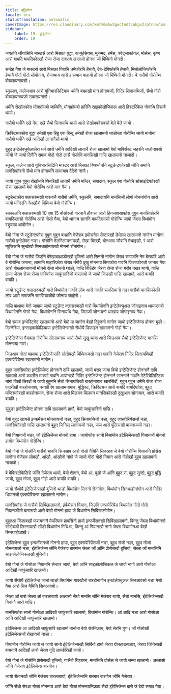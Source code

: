 ```yaml
---
title: बुद्धिगोनां
locale: brx
statusTranslation: automatic
coverImage: https://res.cloudinary.com/xmfm6mhw3gwctndtcubgx2rptnae/image/upload/v1740337243/small_cover_educacion_fundamental_a051170f1c.webp
sidebar:
    label: 19. बुद्धिगोनां
    order: 19
---
```

जगतनि जौगासिनि मास्टर्स आरो मिसफ्रा बुद्धा, कन्फुसियस, मुहम्मद, हर्मेस, क्वेट्जाकोयल, मोसेस, कृष्ण आरो बायदि बायदिफोरखौ रोजा रोजा दावराव खालामो होनना जों मिथिंनो मोनदों।

सन्देह गैया जे मास्टर्स आरो मिसफ्रा गिबानि धर्मफोरनि हेंथायै, देब-देबिफोरनि हेंथायै, मिथोलोजिफोरनि हेंथायै गोदो गोदो सोमोनाय, रोजाथाय आरो हासथाय बाहायो होनना जों मिथिंनो मोनदों। बे गासैबो गोरोन्थि बोख्लायनायसो।

स्कुलाव, कलेजआव आरो युनिभारसिटियाव धर्मनि बाथ्राखौ मान होनायजों, गिदिर सिनायथिजों, सैथो गोहो बोख्लायनायजों सावरायनांगौ।

धर्मनि रोखोमफोरा मोनफ्रोमबो जाथिनि, मोनफ्रोमबो हारिनि साइकोलोजिकल आरो हिस्टरिकेल गोनांथि हिसाबै थायो।

गासैबो धर्मनि एखे नेम, एखे सैथो सिनायथि थायो आरो रोखोमफोरावसो बेले बेले जायो।

क्रिस्टियनफोरा बुद्धा धर्मखौ एबा हिब्रु एबा हिन्दु धर्मखौ रोजा खालामनो थाङोब्ला गोरोन्थि जायो मानोना गासैबो धर्मनि एखे आदिखौ लानानैसो थायो।

बुहुद इन्टेलेक्चुयेलफोरा धर्म आरो धर्मनि आदिखौ लानानै रोजा खालामो बेयो मार्क्सिस्ट जहरनि जाहोनावसो जायो जे जायो दिनैनि समाव गोदो गोदो लासै गोसोनि मानसिखौ गाज्रि खालामनो नाजादों।

स्कुल, कलेज आरो युनिभारसिटिनि मास्टर आरो मिसफ्रा बिथांमोननि स्टुडेन्टफोरखौ जोंनि समानि मानसिफोरनो सैथो मान होनायनि लामायाव दैदेनो नांगौ।

जायो गुबुन गुबुन रोखोमनि थियरिखौ लानानै धर्मनि मन्दिर, सम्प्रदाय, स्कुल एबा गोसोनि सोसाइटिफोरखौ रोजा खालामो बेयो गोरोन्थि आरो मान गैया।

स्टुडेन्टफोरा क्लासरुमखौ गारनानै गासैबो धर्मनि, स्कुलनि, सम्प्रदायनि मानसिजों लोगो मोननांगोन आरो जायो मन्दिरनि नेमखौबो मिथिआ बेयो गोरोन्थि।

स्काउलनि क्लासरुमखौ 10 एबा 15 बोसोरजों गारनानै हौवासा आरो हिनजावसाफोरा गुबुन मानसिफोरनि बायदिब्लासो गोरोन्थि आरो गोसो गैया, बेयो थांनाय साननि बायदिब्लासो गोरोन्थि जायो जेब्ला बिथांमोन स्कुलाव थांदोंमोन।

बेयो गोनां जे स्टुडेन्टफोरा गुबुन गुबुन बाथ्रानि गेजेराव इमोसनेल सेन्टारखौ डेभेलप खालामनो नांगोन मानोना गासैबो इन्टेलेक्ट नङा। गोसोनि मेलमिलायनायखौ, रोखा बिरखौ, बोनआव जौबानि मेथाइखौ, रं आरो म्युजिकनि सुन्दोखौ सिनथाहोनायखौ मोननो रोंनांगोन।

बेयो गोनां जे गासैबो जिउनि बेरेखाबाथ्राफोरखौ बुजिनो आरो सिननो नांगोन जेराव समाजनि नेम बेरायदि आरो बे गोरोन्थि जमाना, लामानि माहारिफोरा जेराव नंगौयै दुखु मोननाय बिमाफोरा गावनि फिसाफोरजों जानाय गैया आरो बोख्लायनायजों मोनसे रोजा मोननो थाङो, गाज्रि बिल्डिंग जेराव रोजा रोजा गरीब नखर थायो, गाज्रि लामा जेराव रोजा रोजा गारिफोरा जाफुंसारिजों बारलायो जे जायो जिउखौ गाज्रि खालामो, आरो बायदि बायदि।

जायो स्टुडेन्ट क्लासरुमखौ गारो बिथांमोन गावनि लोब आरो गावनि समसियानो नङा गासैबो मानसिफोरनि लोब आरो समाजनि समसियाजोंबो जोनाय जाहोरो।

गाज्रि बाथ्राया बेनो जाबाय जायो स्टुडेन्ट क्लासरुमखौ गारो बिथांमोननि इन्टेलेक्चुअल जोगाइनाय थायाब्लाबो बिथांमोननि गोसो गैया, बिथांमोननि सिनायथि गैया, जिउजों जोनायनो थाखाय जोगाइनाय गैया।

बेयो समाव इन्भेस्टिगेट खालामनो आरो बेयो मा जागोन बेखौ दिहुननो नांगोन जायो इन्टेलिजेन्स होनना बुङो। दिस्नेरिया, इन्साइक्लोपेडियाया इन्टेलिजेन्सखौ सैथोयै डिफाइन खालामनो गोहो गैया।

इन्टेलिजेन्स गैयाब्ला गोरोन्थि सोलायनाय आरो सैथो सुखु थाया आरो जिउआव सैथो इन्टेलिजेन्ट मानसि मोननाया गारां।

जिउआव गोनां बाथ्राया इन्टेलिजेन्सनि सोदोबखौ मिथिनायसो नङा गावनि गेजेराव गिदिर सिनायथिखौ एक्सपेरियेन्स खालामनो नांगोन।

बुहुत मानसिफोरा इन्टेलिजेन्ट होननानै दाबि खालामो, जायो बराद जाया बियो इन्टेलिजेन्ट होननानै दाबि खालामो आरो कार्लोस मार्क्सा गावनि आपोनखौ गिदिर इन्टेलिजेन्ट होननानै साननानै गावनि मेटेरियेलिस्टिक नांगो बिखौ लिरदों जे जायो बुहुमनि सैथो सिनायथिखौ बारहोनायाव खारसिंदों, गुबुन गुबुन धर्मनि रोजा रोजा पादरीखौ बारहोनायाव, ननखौ रेप खालामनायाव, बुद्धिस्ट, क्रिस्टियन आरो बायदि बायदिफोरा, बुहुद मन्दिरफोरखौ बारहोनायाव, रोजा रोजा आरो मिलयन मिलयन मानसिफोरखौ दुखुआव सोनायाव, आरो बायदि बायदि।

सुबुङा इन्टेलिजेन्ट होनना दाबि खालामनो हागौ, बेयो जाफुंसारिनो गाज्रि।

बेयो बुहुद खायसे इन्फर्मेसन मोननायजों नङा, बुहुद सिनायथिजों नङा, बुहुद एक्सपेरियेंसजों नङा, मानसिफोरखौ गाज्रि खालामनो बुहुद जिनिस् लानायजों नङा, जज आरो पुलिसखौ बायनायजों नङा।

बेयो गियानजों नङा, जों इंटेलिजेन्स मोननो हाया। जायोफोरा सानो बिथांमोन इंटेलिजेन्सखौ गियानजों मोननो हागोन बिथांमोन गोरोन्थि।

बेयो गोनां जे गोसोनि गासैबो थावनि सिनआव आरो गोसो गैयिनि सिनआव जे बेयो गोरोन्थि गियाननि प्रोसेस मानोना गेजेराव लोबखौ, आंखौ, आंखौनो नांगो जे जायो गोदो गोदो गियान आरो गोहोखौ बुहुम खालामनो नाजादों।

बे मेफिस्टोफेलिसे जोंनि गेजेराव थायो, बेयो शैतान, बेयो आं, बुङो जे आंनि बुहुद रां, बुहुद सुन्दो, बुहुद बुद्धि जायो, बुहुद मोजां, बुहुद गोहो आरो बायदि बायदि।

जायो सैथोयै इंटेलिजेन्सखौ बुजिनो थाङो बिथांमोन सिननो रोंनांगोन, बिथांमोन सिनथाहोनांगोन आरो गिदिर धियानजों एक्सपेरियन्स खालामनो नांगोन।

मानसिफोरा जे गासैबो सिबिंखालामनो, इंर्फमेसन गियान, जिउनि एक्सपेरियेंस बिथांमोन गोदो गोदो गियानजोंसो बारलायो आरो बेखौ मोननो हाया जे बिथांमोन सिबिंखालोमोन।

बुहुतआ किताबखौ फरायनानै मेमरियाव हाबसिंनो हायो इन्फर्मेसनखौ सिबिंखालामनो, किन्तु जेब्ला बिथांमोननो सोदोबजों लिरनायखौ सोंङो बिथांमोन मिथिआ, किन्तु आं गियानखौ नांगो जेब्ला बिथांमोनआ बेखौ सिनथाहोआखै।

इंटेलिजेन्स बुहुद इन्फर्मेसनजों मोननो हाया, बुहुद एक्सपेरियेंसजों नङा, बुहुद रांजों नङा, बुहुद मोजां मोननायजों नङा, इंटेलिजेन्स जोंनि गेजेराव बारगोन जेब्ला जों आंनि प्रोसेसखौ बुजियो, जेब्ला जों मानसिनि साइकोलोजिकलखौ बुजियो।

बेयो गोनां जे गोसोआ गियाननि सेन्टार जायो, बेयो आंनि साइकोलोजिकल जे जायो नांगो आरो गोसोआ आदिखौ जाफुंसारि खालामो।

जायो सैथोयै इंटेलिजेन्ट जानो थाङो बिथांमोन गावखौनो बारहोनांगोन इनटेलेक्चुअल सिनआवसो नङा गेसो गैया आरो सिन गैयिनि सिनआवबो।

जेब्ला आं बारो जेब्ला आं बारलाबायो अब्लासो सैथो मानसि जोंनि गेजेराव थायो, सैथो मानसि, इंटेलिजेन्सखौ गिनांगौ आरो गाज्रि।

मानसिफोरा सानो गोसोआ आदिखौ जाफुंसारि खालामो, बिथांमोन गोरोन्थि। आं आदि नङा आरो गोसोआ आंनि आदिखौ जाफुंसारि खालामो।

इंटेलिजेन्स आ आदिखौ जाफुंसारि खालामो मानोना बेयो सेरनिफ्राय, बेयो सेरनि गुण। जों गोसोखौ इंटेलिजेन्सजों रोखायनो नाङा।

बिथांमोन गोरोन्थि जायो जे जायो सानो इंटेलिजेन्सखौ सिबिंनो हायो जेराव ग्रीनहाउसआव, जेराव जिनिसखौ बायनानै आदिखौ लाबो जेराव गुदि लायब्रेरिखौ जायो।

बेयो गोनां जे गोसोनि प्रोसेसखौ बुजिनो, गासैबो रिेएक्शन, मानसिनि प्रोसेस जे जायो जम्मा खालामो। अब्लासो जोंनि गेजेराव इंटेलिजेन्स बारगोन।

जायो शैतानखौ जोंनि गेजेराव बारलाबायो, इंटेलिजेन्सनि बारबार बारगोन जोंनि गेजेराव।

जोंनि सैथो सेरआ मोजां मोननाय आरो बेयो मोजां मोननायनिफ्राय सैथो इंटेलिजेन्स बारो जे बेयो समाव गैया।

